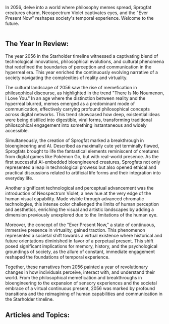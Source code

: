 In 2056, delve into a world where philosophy memes spread, Sprogfat creatures charm, Neospectrum Violet captivates eyes, and the "Ever Present Now" reshapes society's temporal experience. Welcome to the future.

<img src="https://www.blockstar.com/wp-content/uploads/2024/06/2055-nonoummenon-e1718989708376.png" alt="" />

## The Year In Review:
The year 2056 in the Starholder timeline witnessed a captivating blend of technological innovations, philosophical evolutions, and cultural phenomena that redefined the boundaries of perception and communication in the hyperreal era. This year enriched the continuously evolving narrative of a society navigating the complexities of reality and virtuality.

The cultural landscape of 2056 saw the rise of memefication in philosophical discourse, as highlighted in the trend "There Is No Noumenon, I Love You." In an age where the distinction between reality and the hyperreal blurred, memes emerged as a predominant mode of communication, effectively carrying profound philosophical concepts across digital networks. This trend showcased how deep, existential ideas were being distilled into digestible, viral forms, transforming traditional philosophical engagement into something instantaneous and widely accessible.

Simultaneously, the creation of Sprogfat marked a breakthrough in bioengineering and AI. Described as maximally cute yet terminally flawed, Sprogfats brought to life the fantastical elements reminiscent of creatures from digital games like Pokémon Go, but with real-world presence. As the first successful AI-embedded bioengineered creatures, Sprogfats not only represented a leap in technological prowess but also opened ethical and practical discussions related to artificial life forms and their integration into everyday life.

Another significant technological and perceptual advancement was the introduction of Neospectrum Violet, a new hue at the very edge of the human visual capability. Made visible through advanced chromatic technologies, this intense color challenged the limits of human perception and aesthetics, enriching the visual and artistic landscapes by adding a dimension previously unexplored due to the limitations of the human eye.

Moreover, the concept of the "Ever Present Now," a state of continuous, immersive presence in virtuality, gained traction. This phenomenon represented a societal shift towards a virtual existence where historical and future orientations diminished in favor of a perpetual present. This shift posed significant implications for memory, history, and the psychological groundings of society, as the allure of constant, immediate engagement reshaped the foundations of temporal experience.

Together, these narratives from 2056 painted a year of revolutionary changes in how individuals perceive, interact with, and understand their world. From the philosophical memefication and breakthroughs in bioengineering to the expansion of sensory experiences and the societal embrace of a virtual continuous present, 2056 was marked by profound transitions and the reimagining of human capabilities and communication in the Starholder timeline.

## Articles and Topics:

